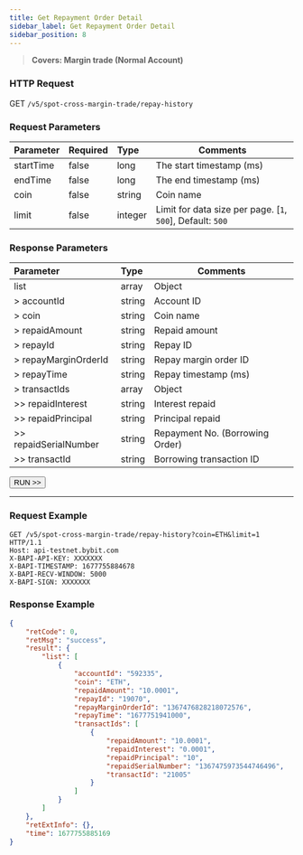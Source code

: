```yaml
---
title: Get Repayment Order Detail
sidebar_label: Get Repayment Order Detail
sidebar_position: 8
---
```

> **Covers: Margin trade (Normal Account)**

### HTTP Request
GET `/v5/spot-cross-margin-trade/repay-history`

### Request Parameters
| Parameter | Required | Type | Comments|
|:----- |:-------|:-----|------ |
|startTime|false|long |The start timestamp (ms)|
|endTime|false|long|The end timestamp (ms)|
|coin|false|string|Coin name|
|limit|false|integer |Limit for data size per page. [`1`, `500`], Default: `500`|

### Response Parameters
| Parameter | Type | Comments|
|:----- |:-----|----- |
|list |array |Object |
|> accountId|string|Account ID|
|> coin|string|Coin name|
|> repaidAmount|string|Repaid amount|
|> repayId|string|Repay ID|
|> repayMarginOrderId|string|Repay margin order ID|
|> repayTime|string|Repay timestamp (ms) |
|> transactIds|array|Object|
|>> repaidInterest|string|Interest repaid|
|>> repaidPrincipal|string|Principal repaid|
|>> repaidSerialNumber|string|Repayment No. (Borrowing Order)|
|>> transactId|string|Borrowing transaction ID|

<a href="/api-explorer/v5/spot-margin-normal/repay-order"><Button>RUN >></Button></a>

---

### Request Example

```http
GET /v5/spot-cross-margin-trade/repay-history?coin=ETH&limit=1 HTTP/1.1
Host: api-testnet.bybit.com
X-BAPI-API-KEY: XXXXXXX
X-BAPI-TIMESTAMP: 1677755884678
X-BAPI-RECV-WINDOW: 5000
X-BAPI-SIGN: XXXXXXX
```

### Response Example

```json
{
    "retCode": 0,
    "retMsg": "success",
    "result": {
        "list": [
            {
                "accountId": "592335",
                "coin": "ETH",
                "repaidAmount": "10.0001",
                "repayId": "19070",
                "repayMarginOrderId": "1367476828218072576",
                "repayTime": "1677751941000",
                "transactIds": [
                    {
                        "repaidAmount": "10.0001",
                        "repaidInterest": "0.0001",
                        "repaidPrincipal": "10",
                        "repaidSerialNumber": "1367475973544746496",
                        "transactId": "21005"
                    }
                ]
            }
        ]
    },
    "retExtInfo": {},
    "time": 1677755885169
}
```